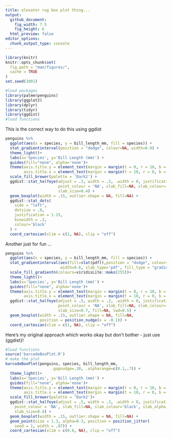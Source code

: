 ```yaml
---
title: elevator rug box plot thing...
output: 
  github_document:
    fig_width: 7.5
    fig_height: 6
  html_preview: false
editor_options: 
  chunk_output_type: console
---
```


```r
library(knitr)
knitr::opts_chunk$set(
  fig.path = "man/figures/",
  cache = TRUE
)
set.seed(1001)
```


```r
#load packages
library(palmerpenguins)
library(ggplot2)
library(dplyr)
library(tidyr)
library(ggdist)
#load functions

```

This is the correct way to do this using ggdist
```r
penguins %>%
  ggplot(aes(x = species, y = bill_length_mm, fill = species)) +
  stat_gradientinterval(position = "dodge", colour=NA, width=0.9) +
  theme_light()+
  labs(x='Species', y='Bill Length (mm)') +
  guides(fill="none", alpha='none')+
  theme(axis.title.y = element_text(margin = margin(t = 0, r = 10, b = 0, l = 0)),
        axis.title.x = element_text(margin = margin(t = 10, r = 0, b = 0, l = 0)))+
  scale_fill_brewer(palette = 'Dark2') +
  ggdist::stat_halfeye(adjust = .3, width = .3, .width = 0, justification = -.3,
                       point_colour = 'NA', slab_fill=NA, slab_colour='black',
                       slab_size=0.4) +
  geom_boxplot(width = .15, outlier.shape = NA, fill=NA) +
  ggdist::stat_dots(
    side = "left",
    dotsize = .8,
    justification = 1.15,
    binwidth = .3,
    colour='black'
  ) +
  coord_cartesian(xlim = c(1, NA), clip = "off")
```

Another just for fun ...
```r
penguins %>%
  ggplot(aes(x = species, y = bill_length_mm, fill = species)) +
  stat_gradientinterval(aes(fill=stat(pdf)),position = "dodge", colour=NA, 
                        width=0.6, slab_type='pdf', fill_type = "gradient") +
  scale_fill_gradientn(colours=viridisLite::mako(255))+
  theme_light()+
  labs(x='Species', y='Bill Length (mm)') +
  guides(fill="none", alpha='none')+
  theme(axis.title.y = element_text(margin = margin(t = 0, r = 10, b = 0, l = 0)),
        axis.title.x = element_text(margin = margin(t = 10, r = 0, b = 0, l = 0)))+
  ggdist::stat_halfeye(adjust = .5, width = .2, .width = 0, justification = -.1,
                       point_colour = 'NA', slab_fill=NA, slab_colour='black',
                       slab_size=0.7, fill=NA, lwd=0.5) +
  geom_boxplot(width = .15, outlier.shape = NA, fill=NA,
               position = position_nudge(x = -0.1)) +
  coord_cartesian(xlim = c(1, NA), clip = "off")
```

Here's my original approach which works okay but don't bother - just use {ggdist}!

```r
#load functions
source('barcodeBoxPlot.R')
# make the plot
barcodeBoxPlot(penguins, species, bill_length_mm,
                    .gapnudge=.38, .alpharange=c(0.1,.7)) +
  theme_light()+
  labs(x='Species', y='Bill Length (mm)') +
  guides(fill="none", alpha='none')+
  theme(axis.title.y = element_text(margin = margin(t = 0, r = 10, b = 0, l = 0)),
        axis.title.x = element_text(margin = margin(t = 10, r = 0, b = 0, l = 0)))+
  scale_fill_brewer(palette = 'Dark2')+
  ggdist::stat_halfeye(adjust = .5, width = .3, .width = 0, justification = -.4,
    point_colour = 'NA', slab_fill=NA, slab_colour='black', slab_alpha = .3,
    slab_size=0.4) +
  geom_boxplot(width = .15, outlier.shape = NA, fill=NA) +
  geom_point(size = 1.3, alpha=0.3, position = position_jitter(
    seed = 1, width = .07)) +
  coord_cartesian(xlim = c(0.6, NA), clip = "off")
```



